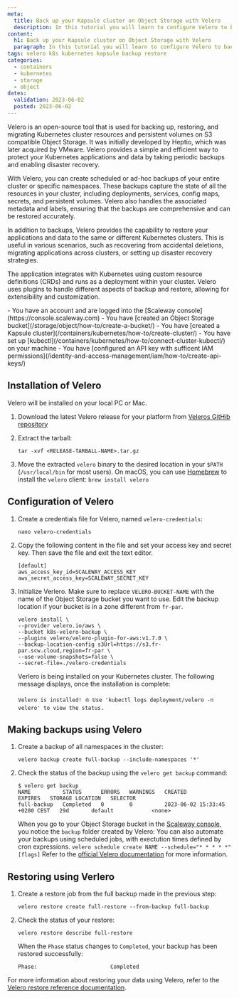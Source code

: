 ```yaml
---
meta:
  title: Back up your Kapsule cluster on Object Storage with Velero
  description: In this tutorial you will learn to configure Velero to back up your Kubernetes Kapsule cluster on Object Storage.
content:
  h1: Back up your Kapsule cluster on Object Storage with Velero
  paragraph: In this tutorial you will learn to configure Velero to back up your Kubernetes Kapsule cluster on Object Storage.
tags: velero k8s kubernetes kapsule backup restore
categories:
  - containers
  - kubernetes
  - storage
  - object
dates:
  validation: 2023-06-02
  posted: 2023-06-02
---
```


Velero is an open-source tool that is used for backing up, restoring, and migrating Kubernetes cluster resources and persistent volumes on S3 compatible Object Storage. It was initially developed by Heptio, which was later acquired by VMware. Velero provides a simple and efficient way to protect your Kubernetes applications and data by taking periodic backups and enabling disaster recovery.

With Velero, you can create scheduled or ad-hoc backups of your entire cluster or specific namespaces. These backups capture the state of all the resources in your cluster, including deployments, services, config maps, secrets, and persistent volumes. Velero also handles the associated metadata and labels, ensuring that the backups are comprehensive and can be restored accurately.

In addition to backups, Velero provides the capability to restore your applications and data to the same or different Kubernetes clusters. This is useful in various scenarios, such as recovering from accidental deletions, migrating applications across clusters, or setting up disaster recovery strategies.

The application integrates with Kubernetes using custom resource definitions (CRDs) and runs as a deployment within your cluster. Velero uses plugins to handle different aspects of backup and restore, allowing for extensibility and customization.

<Macro id="iam-requirements" />

<Message type="requirement">
  - You have an account and are logged into the [Scaleway console](https://console.scaleway.com)
  - You have [created an Object Storage bucket](/storage/object/how-to/create-a-bucket/)
  - You have [created a Kapsule cluster](/containers/kubernetes/how-to/create-cluster/)
  - You have set up [kubectl](/containers/kubernetes/how-to/connect-cluster-kubectl/) on your machine
  - You have [configured an API key with sufficent IAM permissions](/identity-and-access-management/iam/how-to/create-api-keys/)
</Message>

## Installation of Velero

Velero will be installed on your local PC or Mac.

1. Download the latest Velero release for your platform from [Veleros GitHib repository](https://github.com/vmware-tanzu/velero/releases/latest)

2. Extract the tarball:
    ```
    tar -xvf <RELEASE-TARBALL-NAME>.tar.gz
    ```
3. Move the extracted `velero` binary to the desired location in your `$PATH` (`/usr/local/bin` for most users).
    <Message type="tip">
        On macOS, you can use [Homebrew](https://brew.sh/) to install the `velero` client:
        ```
        brew install velero
        ```
    </Message>

## Configuration of Velero

1. Create a credentials file for Velero, named `velero-credentials`:
    ```
    nano velero-credentials
    ```
2. Copy the following content in the file and set your access key and secret key. Then save the file and exit the text editor.
    ```
    [default]
    aws_access_key_id=SCALEWAY_ACCESS_KEY
    aws_secret_access_key=SCALEWAY_SECRET_KEY
    ```

3. Initialize Verlero. Make sure to replace `VELERO-BUCKET-NAME` with the name of the Object Storage bucket you want to use. Edit the backup location if your bucket is in a zone different from `fr-par`. 
    ```
    velero install \
    --provider velero.io/aws \
    --bucket k8s-velero-backup \
    --plugins velero/velero-plugin-for-aws:v1.7.0 \
    --backup-location-config s3Url=https://s3.fr-par.scw.cloud,region=fr-par \
    --use-volume-snapshots=false \
    --secret-file=./velero-credentials
    ```

    Verlero is being installed on your Kubernetes cluster. The following message displays, once the installation is complete:
    ```
    Velero is installed! ⛵ Use 'kubectl logs deployment/velero -n velero' to view the status.
    ```

## Making backups using Velero

1. Create a backup of all namespaces in the cluster:
    ```
    velero backup create full-backup --include-namespaces '*'
    ```
2. Check the status of the backup using the `velero get backup` command:
    ```
    $ velero get backup
    NAME          STATUS      ERRORS   WARNINGS   CREATED                          EXPIRES   STORAGE LOCATION   SELECTOR
    full-backup   Completed   0        0          2023-06-02 15:33:45 +0200 CEST   29d       default            <none>
    ```
    When you go to your Object Storage bucket in the [Scaleway console](https://console.scaleway.com/), you notice the `backup` folder created by Velero:
    <Lightbox src="scaleway-velero-backup-console.webp" alt="" />
    <Message typ="tip">
        You can also automate your backups using scheduled jobs, with exectution times defined by cron expressions.
        ```
        velero schedule create NAME --schedule="* * * * *" [flags]
        ```
        Refer to the [official Velero documentation](https://velero.io/docs/v1.11/backup-reference/) for more information.
    </Message>

## Restoring using Verlero

1. Create a restore job from the full backup made in the previous step:
    ```
    velero restore create full-restore --from-backup full-backup
    ```

2. Check the status of your restore: 
    ```
    velero restore describe full-restore
    ```
    When the `Phase` status changes to `Completed`, your backup has been restored successfully:
    ```
    Phase:                       Completed
    ```

For more information about restoring your data using Velero, refer to the [Velero restore reference documentation](https://velero.io/docs/v1.11/restore-reference/).
